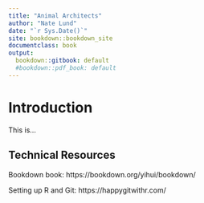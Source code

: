 ```yaml
---
title: "Animal Architects"
author: "Nate Lund"
date: "`r Sys.Date()`"
site: bookdown::bookdown_site
documentclass: book
output:
  bookdown::gitbook: default
  #bookdown::pdf_book: default
---
```



# Introduction
This is...


## Technical Resources

Bookdown book: https://bookdown.org/yihui/bookdown/

Setting up R and Git: https://happygitwithr.com/